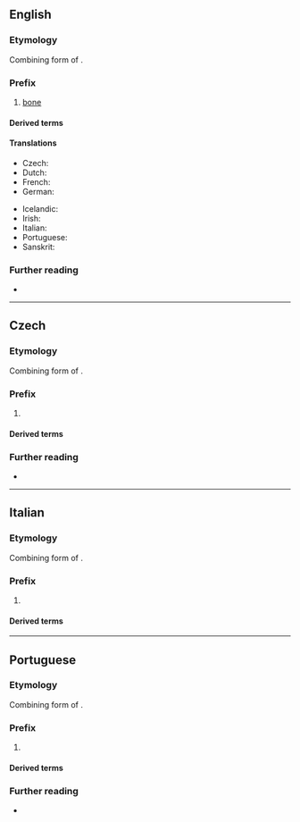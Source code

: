 {{also|osteo|ostéo-}}
==English==

===Etymology===
Combining form of {{der|en|grc|ὀστέον||bone}}.

===Prefix===
{{en-prefix}}

# [[bone]]

====Derived terms====
{{prefixsee|en}}

====Translations====
{{trans-top|bone}}
* Czech: {{t|cs|osteo-}}
* Dutch: {{t|nl|osteo}}
* French: {{t+|fr|ostéo-}}
* German: {{t|de|osteo-}}
{{trans-mid}}
* Icelandic: {{t|is|bein-}}
* Irish: {{t|ga|oisté-}}
* Italian: {{t+|it|osteo-}}
* Portuguese: {{t|pt|osteo-}}
* Sanskrit: {{t+|sa|अस्थि|n}}
{{trans-bottom}}

===Further reading===
* {{pedia|list of diseases starting with O#Osteo}}

----

==Czech==

===Etymology===
Combining form of {{der|cs|grc|ὀστέον||bone}}.

===Prefix===
{{cs-pref}}

# {{l|en|osteo-}}

====Derived terms====
{{prefixsee|cs}}

===Further reading===
* {{R:Slovnik afixu}}

----

==Italian==

===Etymology===
Combining form of {{der|it|grc|ὀστέον||bone}}.

===Prefix===
{{head|it|prefix}}

# {{lb|it|anatomy}} {{l|en|osteo-}}

====Derived terms====
{{prefixsee|it}}

----

==Portuguese==

===Etymology===
Combining form of {{der|pt|grc|ὀστέον||bone}}.

===Prefix===
{{head|pt|prefix}}

# {{l|en|osteo-}}

====Derived terms====
{{prefixsee|pt}}

===Further reading===
* {{R:Priberam}}